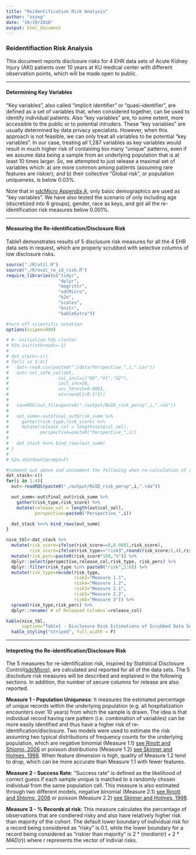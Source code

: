 ```yaml
---
title: "Reidentification Risk Analysis"
author: "xsong"
date: "10/19/2018"
output: html_document
---
```


### Reidentifiaction Risk Analysis ###

This document reports disclosure risks for 4 EHR data sets of Acute Kidney Injury (AKI) patients over 10 years at KU medical center with different observation points, which will be made open to public. 

***

#### Determining Key Variables ####
"Key variables", also called "implicit identifier" or "quasi-identifier", are defined as a set of variables that, when considered together, can be used to identify individual patients. Also "key variables" are, to some extent, more accessible to the public or to potential intruders. These "key variables" are usually determined by data privacy specialists. However, when this approach is not feasible, we can only treat all variables to be potential "key variables". In our case, treating all 1,287 variables as key variables would result in much higher risk of containing too many "unique" patterns, even if we assume data being a sample from an underlying population that is at least 10 times larger. So, we attempted to just release a maximal set of variables which: a) are more common among patients (assuming rare features are riskier); and b) their collective "Global risk", or population uniqueness, is below 0.03%. 

Note that in [sdcMicro Appendix A], only basic demographics are used as "key variables". We have also tested the scenario of only including age (discretized into 6 groups), gender, race as keys, and got all the re-identification risk measures below 0.001%.

[sdcMicro Appendix A]: https://cran.r-project.org/web/packages/sdcMicro/vignettes/sdc_guidelines.pdf

***

#### Measuring the Re-identification/Disclosure Risk ####
Table1 demonstrates results of 5 disclusure risk measures for all the 4 EHR data sets in request, which are properly scrubbed with selective columns of low disclosure risks.

```r
source("./R/util.R")
source("./R/eval_re_id_risk.R")
require_libraries(c("tidyr",
                    "dplyr",
                    "magrittr",
                    "sdcMicro",
                    "h2o",
                    "scales",
                    "knitr",
                    "kableExtra"))

#turn off scientific notation
options(scipen=999)

# #--initialize h2o cluster
# h2o.init(nthreads=-1)
# 
# dat_stack<-c()
# for(i in 1:4){
#   dat<-read.csv(paste0("./data/Perspective_",i,".csv"))
#   out<-sel_safe_col(dat,
#                   col_incl=c("X0","X1","X2"),
#                   incl_inc=20,
#                   uni_thresh=0.0001,
#                   wt=round(1/0.1*3))
# 
#   saveRDS(out,file=paste0("./output/ReID_risk_persp",i,".rda"))
# 
#   out_summ<-out$final_out$risk_summ %>%
#     gather(risk_type,risk_score) %>%
#     mutate(release_col = length(out$col_sel),
#            perspective=paste0("Perspective_",i))
# 
#   dat_stack %<>% bind_rows(out_summ)
# }
# 
# h2o.shutdown(prompt=F)

#comment out above and uncomment the following when re-calculation of risk is not necessary
dat_stack<-c()
for(i in 1:4){
  out<-readRDS(paste0("./output/ReID_risk_persp",i,".rda"))

  out_summ<-out$final_out$risk_summ %>%
    gather(risk_type,risk_score) %>%
    mutate(release_col = length(out$col_sel),
           perspective=paste0("Perspective_",i))

  dat_stack %<>% bind_rows(out_summ)
}

```

```r
nice_tbl<-dat_stack %>%
  mutate(risk_score=ifelse(risk_score==0,0.0001,risk_score),
         risk_score=ifelse(risk_type=="risk3",round(risk_score/2,4),risk_score)) %>%
  mutate(risk_perc=paste0(risk_score*100,"%")) %>%
  dplyr::select(perspective,release_col,risk_type, risk_perc) %>%
  dplyr::filter(risk_type %in% paste0("risk",2:6)) %>%
  mutate(risk_type=recode(risk_type,
                          risk2="Measure 1.1",
                          risk4="Measure 1.2",
                          risk3="Measure 2.1",
                          risk5="Measure 2.2",
                          risk6="Measure 3")) %>%
  spread(risk_type,risk_perc) %>%
  dplyr::rename(`# of Released Columns`=release_col)

kable(nice_tbl,
      caption="Table1 - Disclosure Risk Estimations of Scrubbed Data Sets") %>%
  kable_styling("striped", full_width = F)
```

***

#### Intepreting the Re-identification/Disclosure Risk ####
The 5 measures for re-identification risk, inspired by Statistical Disclosure Control([sdcMicro]), are calculated and reported for all of the data sets. The 5 disclodure risk measures will be described and explained in the following sections. In addition, the number of secure columns for release are also reported. 

[sdcMicro]: https://cran.r-project.org/web/packages/sdcMicro/vignettes/sdc_guidelines.pdf


**Measure 1 - Population Uniquness**: It measures the estimated percentage of unique records within the underlying population (e.g. all hospitalization encounters over 10 years) from which the sample is drawn. The idea is that individual record having rare pattern (i.e. combination of variables) can be more easily identified and thus have a higher risk of re-identification/disclosure. Two models were used to estimate the risk assuming two typical distributions of frequency counts for the underlying population, which are negative binomial (Measure 1.1) [see Rinott and Shlomo, 2006] or poisson distributions (Measure 1.2) [see Skinner and Holmes, 1998]. When feature dimension is high, quality of Measure 1.2 tend to drop, which can be more accurate than Measure 1.1 with fewer features. 



**Measure 2 - Success Rate**: "Success rate" is defined as the likelihood of correct guess if each sample unique is matched to a randomly chosen individual from the same population cell. This measure is also estimated through two different models, negative binomial (Measure 2.1) [see Rinott and Shlomo, 2006] or poisson (Measure 2.2) [see Skinner and Holmes, 1998].    



**Measure 3 - % Records at risk**: This measure calculates the percentage of observations that are condiered risky and also have relatively higher risk than majority of the cohort. The default lower boundary of individual risk for a record being considered as "risky" is 0.1, while the lower boundary for a record being considered as "riskier than majority" is $2*(median(r)+2*MAD(r))$ where $r$ represents the vector of indivial risks.      


[see Rinott and Shlomo, 2006]: https://link.springer.com/chapter/10.1007/11930242_8

[see Skinner and Holmes, 1998]: http://www.scb.se/contentassets/ca21efb41fee47d293bbee5bf7be7fb3/estimating-the-re-identification-risk-per-record-in-microdata.pdf

***


